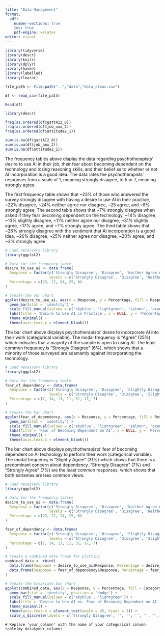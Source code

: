 ```yaml
---
title: "Data Management"
format: 
  pdf: 
    number-sections: true 
    toc: true            
    pdf-engine: xelatex   
editor: visual
---
```


```r
library(tidyverse)
library(descr)
library(knitr)
library(dplyr)
library(haven)
library(labelled)
library(learnr)
```

```r
file_path <- file.path("..","data","data_clean.sav")
```

```r
df <- read_sav(file_path)
```

```r
head(df)
```

```r
library(descr)
```

```r
freq(as.ordered(df$gattAI2_8))
freq(as.ordered(df$job_anx_2))
freq(as.ordered(df$attitude2_1))
```

```r
sum(is.na(df$gattAI2_8))
sum(is.na(df$job_anx_2))
sum(is.na(df$attitude2_1))
```

The frequency tables above display the data regarding psychotherapists' desire to use AI in their job, their fear about becoming dependent on the technology and losing reasoning skills, and their belief as to whether or not AI incorporation is a good idea. The data rates the psychotherapists' responses from a scale of 1, meaning strongly disagree, to 5 or 7, meaning strongly agree.

The first frequency table shows that \~23% of those who answered the survey strongly disagree with having a desire to use AI in their practice, \~22% disagree, \~24% neither agree nor disagree, \~25 agree, and \~6% strongly agree. The second table shows that \~7% strongly disagree when asked if they fear becoming dependent on the technology, \~14% disagree, \~13% slightly disagree, \~11% neither agree nor disagree, \~31% slightly agree, \~17% agree, and \~7% strongly agree. The third table shows that \~26% strongly disagree with the sentiment that AI incorporation is a good idea, \~26% disagree, \~25% neither agree nor disagree, \~20% agree, and \~3% strongly agree.

```r
# Load necessary library
library(ggplot2)

# Data for the frequency table
desire_to_use_ai <- data.frame(
  Response = factor(c('Strongly Disagree', 'Disagree', 'Neither Agree nor Disagree', 'Agree', 'Strongly Agree'),
                    levels = c('Strongly Disagree', 'Disagree', 'Neither Agree nor Disagree', 'Agree', 'Strongly Agree')),
  Percentage = c(23, 22, 24, 25, 6)
)

# Create the bar chart
ggplot(desire_to_use_ai, aes(x = Response, y = Percentage, fill = Response)) +
  geom_bar(stat = 'identity') +
  scale_fill_manual(values = c('skyblue', 'lightgreen', 'salmon', 'orange', 'purple')) +
  labs(title = 'Desire to Use AI in Practice', x = NULL, y = 'Percentage') +
  theme_minimal() +
  theme(axis.text.x = element_blank())

```

The bar chart above displays psychotherapists' desire to incorporate AI into their work (categorical variable). The modal frequency is "Agree" (25%) which indicates that a majority of the sample is open to using AI. The least common frequency is "Strongly Disagree" (6%), which shows that a minority of those surveyed are adamantly against incorporating the technology.

```r
# Load necessary library
library(ggplot2)

# Data for the frequency table
fear_of_dependency <- data.frame(
  Response = factor(c('Strongly Disagree', 'Disagree', 'Slightly Disagree', 'Neither Agree nor Disagree', 'Slightly Agree', 'Agree', 'Strongly Agree'),
                    levels = c('Strongly Disagree', 'Disagree', 'Slightly Disagree', 'Neither Agree nor Disagree', 'Slightly Agree', 'Agree', 'Strongly Agree')),
  Percentage = c(7, 14, 13, 11, 31, 17, 7)
)

# Create the bar chart
ggplot(fear_of_dependency, aes(x = Response, y = Percentage, fill = Response)) +
  geom_bar(stat = 'identity') +
  scale_fill_manual(values = c('skyblue', 'lightgreen', 'salmon', 'orange', 'purple', 'pink', 'yellow')) +
  labs(title = 'Fear of Becoming Dependent on AI', x = NULL, y = 'Percentage') +
  theme_minimal() +
  theme(axis.text.x = element_blank())

```

The bar chart above displays psychotherapists' fear of becoming dependent on AI technology to perform their work (categorical variable). The modal frequency is "Slightly Agree" (31%) which shows that there is a predominant concern about dependency. "Strongly Disagree" (7%) and "Strongly Agree" (7%) are the least common responses, which shows that both extremes are less common views.

```r
# Load necessary library
library(ggplot2)

# Data for the frequency tables
desire_to_use_ai <- data.frame(
  Response = factor(c('Strongly Disagree', 'Disagree', 'Neither Agree nor Disagree', 'Agree', 'Strongly Agree'),
                    levels = c('Strongly Disagree', 'Disagree', 'Neither Agree nor Disagree', 'Agree', 'Strongly Agree')),
  Percentage = c(23, 22, 24, 25, 6)
)

fear_of_dependency <- data.frame(
  Response = factor(c('Strongly Disagree', 'Disagree', 'Slightly Disagree', 'Neither Agree nor Disagree', 'Slightly Agree', 'Agree', 'Strongly Agree'),
                    levels = c('Strongly Disagree', 'Disagree', 'Slightly Disagree', 'Neither Agree nor Disagree', 'Slightly Agree', 'Agree', 'Strongly Agree')),
  Percentage = c(7, 14, 13, 11, 31, 17, 7)
)

# Create a combined data frame for plotting
combined_data <- rbind(
  data.frame(Response = desire_to_use_ai$Response, Percentage = desire_to_use_ai$Percentage, Category = 'Desire to Use AI in Practice'),
  data.frame(Response = fear_of_dependency$Response, Percentage = fear_of_dependency$Percentage, Category = 'Fear of Becoming Dependent on AI')
)

# Create the bivariate bar chart
ggplot(combined_data, aes(x = Response, y = Percentage, fill = Category)) +
  geom_bar(stat = 'identity', position = 'dodge') +
  scale_fill_manual(values = c('skyblue', 'lightgreen')) +
  labs(title = 'Desire to Use AI vs. Fear of Becoming Dependent on AI', x = 'Response Categories', y = 'Percentage') +
  theme_minimal() +
  theme(axis.text.x = element_text(angle = 45, hjust = 1)) +
  scale_x_discrete(labels = c('Strongly Disagree', '', '', '', '', '', 'Strongly Agree'))
```

```         
# Replace 'your_column' with the name of your categorical column table(my_data$your_column)
```
